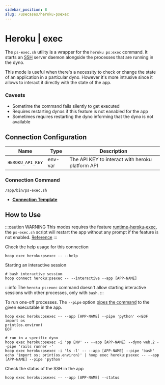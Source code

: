 ```yaml
---
sidebar_position: 8
slug: /usecases/heroku-psexec
---
```


# Heroku | exec

The `ps-exec.sh` utility is a wrapper for the `heroku ps:exec` command. It starts an [SSH](https://en.wikipedia.org/wiki/Secure_Shell) server daemon alongside the processes that are running in the dyno.

This mode is useful when there's a necessity to check or change the state of an application in a particular dyno. However it's more intrusive since it allows to interact it directly with the state of the app.

### Caveats

- Sometime the command fails silently to get executed 
- Requires restarting dynos if this feature is not eanabled for the app
- Sometimes requires restarting the dyno informing that the dyno is not available

## Connection Configuration

| Name                    | Type    | Description                                      |
|------------------------ | ------- | ------------------------------------------------ |
| `HEROKU_API_KEY`        | env-var | The API KEY to interact with heroku platform API |

### Connection Command

```shell
/app/bin/ps-exec.sh
```

- **[Connection Template](https://app.hoop.dev/connections/command-line/new?data=eyJuYW1lIjoiaGVyb2t1OnBzZXhlYyIsInR5cGUiOiJjb21tYW5kLWxpbmUiLCJzZWNyZXQiOnsiZW52dmFyOkhFUk9LVV9BUElfS0VZIjoiIn0sImNvbW1hbmQiOlsiL2FwcC9iaW4vcHMtZXhlYy5zaCJdfQ==)**

## How to Use

:::caution WARNING
This modes requires the feature [runtime-heroku-exec](https://devcenter.heroku.com/articles/exec), the `ps-exec.sh` script will restart the app without any prompt if the feature is not enabled. [Reference](https://github.com/hoophq/heroku-hoop-agent/blob/main/bin/ps-exec.sh)
:::

Check the help usage for this connection

```shell
hoop exec heroku:psexec -- --help
```

Starting an interactive session

```shell
# bash interactive session
hoop connect heroku:psexec -- --interactive --app [APP-NAME]
```

:::info
The `heroku ps:exec` command doesn't allow starting interactive sessions with other processes, only with `bash`.
:::

To run one-off processes. The `--pipe` option [pipes the command](https://en.wikipedia.org/wiki/Pipeline_(Unix)) to the given executable in the app.

```shell
hoop exec heroku:psexec -- --app [APP-NAME] --pipe 'python' <<EOF
import os
print(os.environ)
EOF
```

```shell
# run in a specific dyno
hoop exec heroku:psexec -i 'pp ENV' -- --app [APP-NAME] --dyno web.2 --pipe 'rails runner -'
hoop exec heroku:psexec -i 'ls -l' -- --app [APP-NAME] --pipe 'bash'
echo 'import os; print(os.environ)' | hoop exec heroku:psexec -- --app [APP-NAME] --pipe 'python'
```

Check the status of the SSH in the app

```shell
hoop exec heroku:psexec -- --app [APP-NAME] --status
```